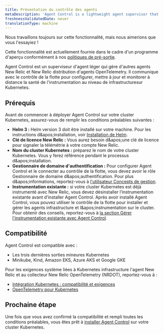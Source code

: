```yaml
---
title: Présentation du contrôle des agents
metaDescription: 'Agent Control is a lightweight agent supervisor that manages other New Relic and New Relic distribution of OpenTelemetry agents by communicating with Fleet Control to remotely configure, update, and monitor the health of infrastructure-level instrumentation.'
freshnessValidatedDate: never
translationType: machine
---
```


<Callout title="Aperçu">
  Nous travaillons toujours sur cette fonctionnalité, mais nous aimerions que vous l'essayiez !

  Cette fonctionnalité est actuellement fournie dans le cadre d'un programme d'aperçu conformément à nos [politiques de pré-sortie](/docs/licenses/license-information/referenced-policies/new-relic-pre-release-policy).
</Callout>

Agent Control est un superviseur d'agent léger qui gère d'autres agents New Relic et New Relic distribution d'agents OpenTelemetry. Il communique avec le contrôle de la flotte pour configurer, mettre à jour et monitorer à distance la santé de l'instrumentation au niveau de infrastructuresur Kubernetes.

## Prérequis

Avant de commencer à déployer Agent Control sur votre cluster Kubernetes, assurez-vous de remplir les conditions préalables suivantes :

* **Helm 3 :** Helm version 3 doit être installé sur votre machine. Pour les instructions d&amp;apos;installation, voir [Installation de Helm](https://helm.sh/docs/intro/install).
* **Clé de licence New Relic :** Vous aurez besoin d&amp;apos;une clé de licence pour signaler la télémétrie à votre compte New Relic.
* **Nom du cluster Kubernetes :** préparez le nom de votre cluster Kubernetes. Vous y ferez référence pendant le processus d&amp;apos;installation.
* **Gestionnaire de domaine d'authentification :** Pour configurer Agent Control et le connecter au contrôle de la flotte, vous devez avoir le rôle Gestionnaire de domaine d&amp;apos;authentification. Pour plus d&amp;apos;informations, reportez-vous à [l'utilisateur Concepts de gestion](/docs/accounts/accounts-billing/new-relic-one-user-management/user-management-concepts/#admin-settings).
* **Instrumentation existante :** si votre cluster Kubernetes est déjà instrumenté avec New Relic, vous devez désinstaller l’instrumentation existante avant d’installer Agent Control. Après avoir installé Agent Control, vous pouvez utiliser le contrôle de la flotte pour installer et gérer les agents infrastructure et l&amp;apos;instrumentation sur le cluster. Pour obtenir des conseils, reportez-vous à [la section Gérer l'instrumentation existante avec Agent Control](/docs/new-relic-control/agent-control/reinstrumentation).

## Compatibilité

Agent Control est compatible avec :

* Les trois dernières sorties mineures Kubernetes
* Minikube, Kind, Amazon EKS, Azure AKS et Google GKE

Pour les exigences système liées à Kubernetes infrastructure l'agent New Relic et au collecteur New Relic OpenTelemetry (NRDOT), reportez-vous à :

* [Intégration Kubernetes : compatibilité et exigences](/docs/kubernetes-pixie/kubernetes-integration/get-started/kubernetes-integration-compatibility-requirements)
* [OpenTelemetry pour Kubernetes](/docs/kubernetes-pixie/kubernetes-integration/installation/k8s-otel)

## Prochaine étape

Une fois que vous avez confirmé la compatibilité et rempli toutes les conditions préalables, vous êtes prêt à [installer Agent Control](/docs/new-relic-control/agent-control/setup) sur votre cluster Kubernetes.